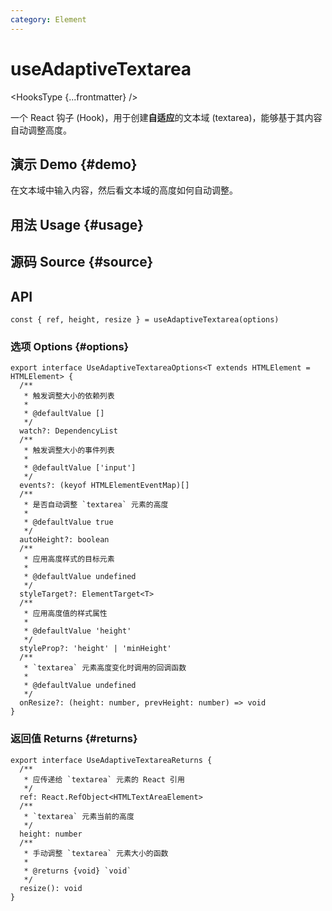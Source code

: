 ```yaml
---
category: Element
---
```


# useAdaptiveTextarea


<HooksType {...frontmatter} />

一个 React 钩子 (Hook)，用于创建**自适应**的文本域 (textarea)，能够基于其内容自动调整高度。

## 演示 Demo \{#demo}

在文本域中输入内容，然后看文本域的高度如何自动调整。


<App />

## 用法 Usage \{#usage}



## 源码 Source \{#source}


<Source />

## API

```tsx
const { ref, height, resize } = useAdaptiveTextarea(options)
```

### 选项 Options \{#options}

```tsx
export interface UseAdaptiveTextareaOptions<T extends HTMLElement = HTMLElement> {
  /**
   * 触发调整大小的依赖列表
   *
   * @defaultValue []
   */
  watch?: DependencyList
  /**
   * 触发调整大小的事件列表
   *
   * @defaultValue ['input']
   */
  events?: (keyof HTMLElementEventMap)[]
  /**
   * 是否自动调整 `textarea` 元素的高度
   *
   * @defaultValue true
   */
  autoHeight?: boolean
  /**
   * 应用高度样式的目标元素
   *
   * @defaultValue undefined
   */
  styleTarget?: ElementTarget<T>
  /**
   * 应用高度值的样式属性
   *
   * @defaultValue 'height'
   */
  styleProp?: 'height' | 'minHeight'
  /**
   * `textarea` 元素高度变化时调用的回调函数
   *
   * @defaultValue undefined
   */
  onResize?: (height: number, prevHeight: number) => void
}
```

### 返回值 Returns \{#returns}

```tsx
export interface UseAdaptiveTextareaReturns {
  /**
   * 应传递给 `textarea` 元素的 React 引用
   */
  ref: React.RefObject<HTMLTextAreaElement>
  /**
   * `textarea` 元素当前的高度
   */
  height: number
  /**
   * 手动调整 `textarea` 元素大小的函数
   *
   * @returns {void} `void`
   */
  resize(): void
}
```
